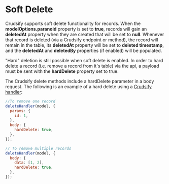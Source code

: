 # Soft Delete

Crudsify supports soft delete functionality for records. When the **modelOptions.paranoid** property is set to **true**, records will gain an **deletedAt** property when they are created that will be set to **null**. Whenever that record is deleted (via a Crudsify endpoint or method), the record will remain in the table, its **deletedAt** property will be set to **deleted timestamp**, and the **deletedAt** and **deletedBy** properties (if enabled) will be populated.

"Hard" deletion is still possible when soft delete is enabled. In order to hard delete a record (i.e. remove a record from it's table) via the api, a payload must be sent with the **hardDelete** property set to true.

The Crudsify delete methods include a hardDelete parameter in a body request. The following is an example of a hard delete using a [Crudsify handler](./handlers):

```js
//To remove one record
deleteHandler(model, {
  params: {
    id: 1,
  },
  body: {
    hardDelete: true,
  },
});

// To remove multiple records
deleteHandler(model, {
  body: {
    data: [1, 2],
    hardDelete: true,
  },
});
```
